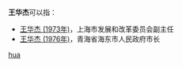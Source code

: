 '''王华杰'''可以指：
* [[王华杰_(1973年)|王华杰 (1973年)]]，上海市发展和改革委员会副主任
* [[王华杰_(1976年)|王华杰 (1976年)]]，青海省海东市人民政府市长

{{disambig}}

[[Category:三字王姓人名消歧义|hua]]